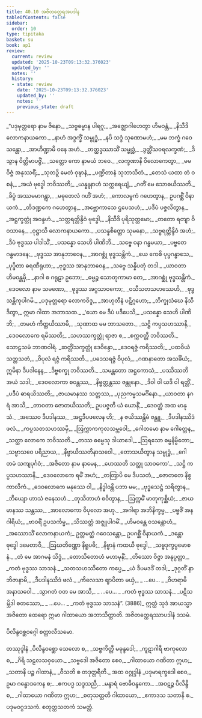 ```yaml
---
title: 40.10 အဇိတတ္ထေရအပဒါန
tableOfContents: false
sidebar:
  order: 10
type: tipitaka
basket: su
book: ap1
review:
  current: review
  updated: '2025-10-23T09:13:32.376023'
  updated_by: ''
  notes: ''
  history:
  - state: review
    date: '2025-10-23T09:13:32.376023'
    updated_by: ''
    notes: ''
    previous_state: draft
---
```



<ReviewStatus review={frontmatter.review} showDetails={true} />

<HypothesisAnnotation frontmatter={frontmatter} />

<DynamicBreadcrumb />

<Division number="484" book="ap1" e="ch" v="20" p="393">

<Paragraph number="4800" type="verses" book="ap1">
_“ပဒုမုတ္တရော နာမ ဇိနော,_  
_သဗ္ဗဓမ္မာန ပါရဂူ;_  
_အဇ္ဈောဂါဟေတွာ ဟိမဝန္တံ,_  
_နိသီဒိ လောကနာယကော._  

</Paragraph>

</Division>
<Division number="485" book="ap1" e="ch" v="20" p="393">

<Paragraph number="4801" type="verses" book="ap1">
_နာဟံ အဒ္ဒက္ခိံ သမ္ဗုဒ္ဓံ,_  
_နပိ သဒ္ဒံ သုဏောမဟံ;_  
_မမ ဘက္ခံ ဂဝေသန္တော,_  
_အာဟိဏ္ဍာမိ ဝနေ အဟံ._  

</Paragraph>

</Division>
<Division number="486" book="ap1" e="ch" v="20" p="393">

<Paragraph number="4802" type="verses" book="ap1">
_တတ္ထဒ္ဒဿာသိံ သမ္ဗုဒ္ဓံ,_  
_ဒွတ္တိံသဝရလက္ခဏံ;_  
_ဒိသွာန ဝိတ္တိမာပဇ္ဇိံ,_  
_သတ္တော ကော နာမယံ ဘဝေ._  

</Paragraph>

</Division>
<Division number="487" book="ap1" e="ch" v="20" p="393">

<Paragraph number="4803" type="verses" book="ap1">
_လက္ခဏာနိ ဝိလောကေတွာ,_  
_မမ ဝိဇ္ဇံ အနုဿရိံ;_  
_သုတဉှိ မေတံ ဝုဍ္ဎာနံ,_  
_ပဏ္ဍိတာနံ သုဘာသိတံ._  

</Paragraph>

</Division>
<Division number="488" book="ap1" e="ch" v="20" p="393">

<Paragraph number="4804" type="verses" book="ap1">
_တေသံ ယထာ တံ ဝစနံ,_  
_အယံ ဗုဒ္ဓေါ ဘဝိဿတိ;_  
_ယန္နူနာဟံ သက္ကရေယျံ,_  
_ဂတိံ မေ သောဓယိဿတိ._  

</Paragraph>

</Division>
<Division number="489" book="ap1" e="ch" v="20" p="393">

<Paragraph number="4805" type="verses" book="ap1">
_ခိပ္ပံ အဿမမာဂန္တွာ,_  
_မဓုတေလံ ဂဟိံ အဟံ;_  
_ကောလမ္ဗကံ ဂဟေတွာန,_  
ဥပဂစ္ဆိံ ဝိနာယကံ._  

</Paragraph>

</Division>
<Division number="490" book="ap1" e="ch" v="20" p="393">

<Paragraph number="4806" type="verses" book="ap1">
_တိဒဏ္ဍကေ ဂဟေတွာန,_  
_အဗ္ဘောကာသေ ဌပေသဟံ;_  
_ပဒီပံ ပဇ္ဇလိတွာန,_  
_အဋ္ဌက္ခတ္တုံ အဝန္ဒဟံ._  

</Paragraph>

</Division>
<Division number="491" book="ap1" e="ch" v="20" p="393">

<Paragraph number="4807" type="verses" book="ap1">
_သတ္တရတ္တိန္ဒိဝံ ဗုဒ္ဓေါ,_  
_နိသီဒိ ပုရိသုတ္တမော;_  
_တတော ရတျာ ဝိဝသာနေ,_  
_ဝုဋ္ဌာသိ လောကနာယကော._  

</Paragraph>

</Division>
<Division number="492" book="ap1" e="ch" v="20" p="393">

<Paragraph number="4808" type="verses" book="ap1">
_ပသန္နစိတ္တော သုမနော,_  
_သဗ္ဗရတ္တိန္ဒိဝံ အဟံ;_  
_ဒီပံ ဗုဒ္ဓဿ ပါဒါသိံ,_  
_ပသန္နော သေဟိ ပါဏိဘိ._  

</Paragraph>

</Division>
<Division number="493" book="ap1" e="ch" v="20" p="393">

<Paragraph number="4809" type="verses" book="ap1">
_သဗ္ဗေ ဝနာ ဂန္ဓမယာ,_  
_ပဗ္ဗတေ ဂန္ဓမာဒနေ;_  
_ဗုဒ္ဓဿ အာနုဘာဝေန,_  
_အာဂစ္ဆုံ ဗုဒ္ဓသန္တိကံ._  

</Paragraph>

</Division>
<Division number="494" book="ap1" e="ch" v="20" p="393">

<Paragraph number="4810" type="verses" book="ap1">
_ယေ ကေစိ ပုပ္ဖဂန္ဓာသေ,_  
_ပုပ္ဖိတာ ဓရဏီရုဟာ;_  
_ဗုဒ္ဓဿ အာနုဘာဝေန,_  
_သဗ္ဗေ သန္နိပတုံ တဒါ._  

</Paragraph>

</Division>
<Division number="495" book="ap1" e="ch" v="20" p="393">

<Paragraph number="4811" type="verses" book="ap1">
_ယာဝတာ ဟိမဝန္တမှိ,_  
_နာဂါ စ ဂရုဠာ ဥဘော;_  
_ဓမ္မဉ္စ သောတုကာမာ တေ,_  
_အာဂစ္ဆုံ ဗုဒ္ဓသန္တိကံ._  

</Paragraph>

</Division>
<Division number="496" book="ap1" e="ch" v="20" p="394">

<Paragraph number="4812" type="verses" book="ap1">
_ဒေဝလော နာမ သမဏော,_  
_ဗုဒ္ဓဿ အဂ္ဂသာဝကော;_  
_ဝသီသတသဟဿေဟိ,_  
_ဗုဒ္ဓသန္တိကုပါဂမိ._  

</Paragraph>

</Division>
<Division number="497" book="ap1" e="ch" v="20" p="394">

<Paragraph number="4813" type="verses" book="ap1">
_ပဒုမုတ္တရော လောကဝိဒူ,_  
_အာဟုတီနံ ပဋိဂ္ဂဟော;_  
_ဘိက္ခုသံဃေ နိသီဒိတွာ,_  
ဣမာ ဂါထာ အဘာသထ._  

</Paragraph>

</Division>
<Division number="498" book="ap1" e="ch" v="20" p="394">

<Paragraph number="4814" type="verses" book="ap1">
_‘ယော မေ ဒီပံ ပဒီပေသိ,_  
_ပသန္နော သေဟိ ပါဏိဘိ;_  
_တမဟံ ကိတ္တယိဿာမိ,_  
_သုဏာထ မမ ဘာသတော._  

</Paragraph>

</Division>
<Division number="499" book="ap1" e="ch" v="20" p="394">

<Paragraph number="4815" type="verses" book="ap1">
_သဋ္ဌိ ကပ္ပသဟဿာနိ,_  
_ဒေဝလောကေ ရမိဿတိ;_  
_သဟဿက္ခတ္တုံ ရာဇာ စ,_  
_စက္ကဝတ္တီ ဘဝိဿတိ._  


</Paragraph>
</Division>

<Paragraph number="4816" type="center" book="ap1">
သောဠသမံ ဘာဏဝါရံ.


</Paragraph>

<Division number="500" book="ap1" e="ch" v="20" p="394">

<Paragraph number="4817" type="verses" book="ap1">
_ဆတ္တိံသက္ခတ္တုံ ဒေဝိန္ဒော,_  
_ဒေဝရဇ္ဇံ ကရိဿတိ;_  
_ပထဝိယံ သတ္တသတံ,_  
_ဝိပုလံ ရဇ္ဇံ ကရိဿတိ._  

</Paragraph>

</Division>
<Division number="501" book="ap1" e="ch" v="20" p="394">

<Paragraph number="4818" type="verses" book="ap1">
_ပဒေသရဇ္ဇံ ဝိပုလံ,_  
_ဂဏနာတော အသင်္ခိယံ;_  
ဣမိနာ ဒီပဒါနေန,_  
_ဒိဗ္ဗစက္ခု ဘဝိဿတိ._  

</Paragraph>

</Division>
<Division number="502" book="ap1" e="ch" v="20" p="394">

<Paragraph number="4819" type="verses" book="ap1">
_သမန္တတော အဋ္ဌကောသံ,_  
_ပဿိဿတိ အယံ သဒါ;_  
_ဒေဝလောကာ စဝန္တဿ,_  
_နိဗ္ဗတ္တန္တဿ ဇန္တုနော._  

</Paragraph>

</Division>
<Division number="503" book="ap1" e="ch" v="20" p="394">

<Paragraph number="4820" type="verses" book="ap1">
_ဒိဝါ ဝါ ယဒိ ဝါ ရတ္တိံ,_  
_ပဒီပံ ဓာရယိဿတိ;_  
_ဇာယမာနဿ သတ္တဿ,_  
_ပုညကမ္မသမင်္ဂိနော._  

</Paragraph>

</Division>
<Division number="504" book="ap1" e="ch" v="20" p="394">

<Paragraph number="4821" type="verses" book="ap1">
_ယာဝတာ နဂရံ အာသိ,_  
_တာဝတာ ဇောတယိဿတိ;_  
ဥပပဇ္ဇတိ ယံ ယောနိံ,_  
_ဒေဝတ္တံ အထ မာနုသံ._  

</Paragraph>

</Division>
<Division number="505" book="ap1" e="ch" v="20" p="394">

<Paragraph number="4822" type="verses" book="ap1">
_အဿေဝ ဒီပဒါနဿ,_  
_အဋ္ဌဒီပဖလေန ဟိ;_  
_န ဇယိဿန္တိမံ ဇန္တူ,_  
_ဒီပဒါနဿိဒံ ဖလံ._  

</Paragraph>

</Division>
<Division number="506" book="ap1" e="ch" v="20" p="394">

<Paragraph number="4823" type="verses" book="ap1">
_ကပ္ပသတသဟဿမှိ,_  
_ဩက္ကာကကုလသမ္ဘဝေါ;_  
_ဂေါတမော နာမ ဂေါတ္တေန,_  
_သတ္ထာ လောကေ ဘဝိဿတိ._  

</Paragraph>

</Division>
<Division number="507" book="ap1" e="ch" v="20" p="394">

<Paragraph number="4824" type="verses" book="ap1">
_တဿ ဓမ္မေသု ဒါယာဒေါ,_  
_ဩရသော ဓမ္မနိမ္မိတော;_  
_သဗ္ဗာသဝေ ပရိညာယ,_  
_နိဗ္ဗာယိဿတိနာသဝေါ._  

</Paragraph>

</Division>
<Division number="508" book="ap1" e="ch" v="20" p="395">

<Paragraph number="4825" type="verses" book="ap1">
_တောသယိတွာန သမ္ဗုဒ္ဓံ,_  
_ဂေါတမံ သကျပုင်္ဂဝံ;_  
_အဇိတော နာမ နာမေန,_  
_ဟေဿတိ သတ္ထု သာဝကော’._  

</Paragraph>

</Division>
<Division number="509" book="ap1" e="ch" v="20" p="395">

<Paragraph number="4826" type="verses" book="ap1">
_သဋ္ဌိ ကပ္ပသဟဿာနိ,_  
_ဒေဝလောကေ ရမိံ အဟံ;_  
_တတြာပိ မေ ဒီပသတံ,_  
_ဇောတတေ နိစ္စကာလိကံ._  

</Paragraph>

</Division>
<Division number="510" book="ap1" e="ch" v="20" p="395">

<Paragraph number="4827" type="verses" book="ap1">
_ဒေဝလောကေ မနုဿေ ဝါ,_  
_နိဒ္ဓါဝန္တိ ပဘာ မမ;_  
_ဗုဒ္ဓသေဋ္ဌံ သရိတွာန,_  
_ဘိယျော ဟာသံ ဇနေသဟံ._  

</Paragraph>

</Division>
<Division number="511" book="ap1" e="ch" v="20" p="395">

<Paragraph number="4828" type="verses" book="ap1">
_တုသိတာဟံ စဝိတွာန,_  
_ဩက္ကမိံ မာတုကုစ္ဆိယံ;_  
_ဇာယမာနဿ သန္တဿ,_  
_အာလောကော ဝိပုလော အဟု._  

</Paragraph>

</Division>
<Division number="512" book="ap1" e="ch" v="20" p="395">

<Paragraph number="4829" type="verses" book="ap1">
_အဂါရာ အဘိနိက္ခမ္မ,_  
_ပဗ္ဗဇိံ အနဂါရိယံ;_  
_ဗာဝရိံ ဥပသင်္ကမ္မ,_  
_သိဿတ္တံ အဇ္ဈုပါဂမိံ._  

</Paragraph>

</Division>
<Division number="513" book="ap1" e="ch" v="20" p="395">

<Paragraph number="4830" book="ap1">
_ဟိမဝန္တေ ဝသန္တောဟံ,_  
_အဿောသိံ လောကနာယကံ;_  
ဥတ္တမတ္ထံ ဂဝေသန္တော,_  
ဥပဂစ္ဆိံ ဝိနာယကံ._  

</Paragraph>

</Division>
<Division number="514" book="ap1" e="ch" v="20" p="395">

<Paragraph number="4831" type="verses" book="ap1">
_ဒန္တော ဗုဒ္ဓေါ ဒမေတာဝီ,_  
_ဩဃတိဏ္ဏော နိရူပဓိ;_  
_နိဗ္ဗာနံ ကထယီ ဗုဒ္ဓေါ,_  
_သဗ္ဗဒုက္ခပ္ပမောစနံ._  

</Paragraph>

</Division>
<Division number="515" book="ap1" e="ch" v="20" p="395">

<Paragraph number="4832" type="verses" book="ap1">
_တံ မေ အာဂမနံ သိဒ္ဓံ,_  
_တောသိတောဟံ မဟာမုနိံ;_  
_တိဿော ဝိဇ္ဇာ အနုပ္ပတ္တာ,_  
_ကတံ ဗုဒ္ဓဿ သာသနံ._  

</Paragraph>

</Division>
<Division number="516" book="ap1" e="ch" v="20" p="395">

<Paragraph number="4833" type="verses" book="ap1">
_သတသဟဿိတော ကပ္ပေ,_  
_ယံ ဒီပမဒဒိံ တဒါ;_  
_ဒုဂ္ဂတိံ နာဘိဇာနာမိ,_  
_ဒီပဒါနဿိဒံ ဖလံ._  

</Paragraph>

</Division>
<Division number="517" book="ap1" e="ch" v="20" p="395">

<Paragraph number="4834" type="verses" book="ap1">
_ကိလေသာ ဈာပိတာ မယှံ,_  
_ …ပေ… _  
_ဝိဟရာမိ အနာသဝေါ._  

</Paragraph>

</Division>
<Division number="518" book="ap1" e="ch" v="20" p="395">

<Paragraph number="4835" type="verses" book="ap1">
_သွာဂတံ ဝတ မေ အာသိ,_  
_ …ပေ… _  
_ကတံ ဗုဒ္ဓဿ သာသနံ._  

</Paragraph>

</Division>
<Division number="519" book="ap1" e="ch" v="20" p="395">

<Paragraph number="4836" type="verses" book="ap1">
_ပဋိသမ္ဘိဒါ စတဿော,_  
_ …ပေ… _  
_ကတံ ဗုဒ္ဓဿ သာသနံ”. (3886)_  

</Paragraph>

<Paragraph number="4837" book="ap1">
ဣတ္ထံ သုဒံ အာယသ္မာ အဇိတော ထေရော ဣမာ ဂါထာယော အဘာသိတ္ထာတိ.

</Paragraph>
</Division>

<Paragraph number="4838" type="center" book="ap1">
အဇိတတ္ထေရဿာပဒါနံ ဒသမံ.

  
<Emphasis>ပိလိန္ဒဝစ္ဆဝဂ္ဂေါ စတ္တာလီသမော.</Emphasis>



</Paragraph>

<Paragraph number="4839" type="center" book="ap1">
တဿုဒ္ဒါနံ


</Paragraph>

<Paragraph number="4840" type="verses" book="ap1">
_ပိလိန္ဒဝစ္ဆော သေလော စ,_  
_သဗ္ဗကိတ္တီ မဓုန္ဒဒေါ;_  
_ကူဋာဂါရီ ဗာကုလော စ,_  
_ဂိရိ သဠလသဝှယော._  

</Paragraph>

<Paragraph number="4841" type="verses" book="ap1">
_သဗ္ဗဒေါ အဇိတော စေဝ,_  
_ဂါထာယော ဂဏိတာ ဣဟ;_  
_သတာနိ ပဉ္စ ဂါထာနံ,_  
_ဝီသတိ စ တဒုတ္တရီတိ._  


</Paragraph>

<Paragraph number="4842" type="center" book="ap1">
အထ ဝဂ္ဂုဒ္ဒါနံ


</Paragraph>

<Paragraph number="4843" type="verses" book="ap1">
_ပဒုမာရက္ခဒေါ စေဝ,_  
ဥမာ ဂန္ဓောဒကေန စ;_  
_ဧကပဒ္မ သဒ္ဒသညီ,_  
_မန္ဒာရံ ဗောဓိဝန္ဒကော._  

</Paragraph>

<Paragraph number="4844" type="verses" book="ap1">
_အဝဋဉ္စ ပိလိန္ဒိ စ,_  
_ဂါထာယော ဂဏိတာ ဣဟ;_  
_စတုသတ္တတိ ဂါထာယော,_  
_ဧကာဒသ သတာနိ စ._  


</Paragraph>

<Paragraph number="4845" type="center" book="ap1">
ပဒုမဝဂ္ဂဒသကံ.



</Paragraph>

<Paragraph number="4846" type="center" book="ap1">
စတုတ္ထသတကံ သမတ္တံ.
</Paragraph>